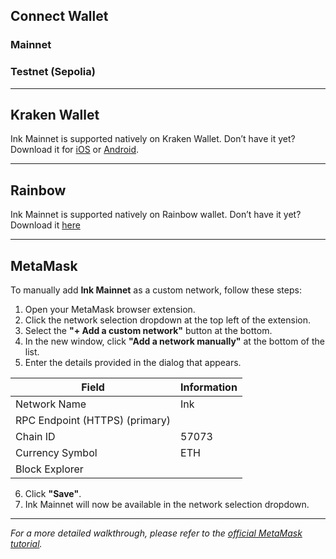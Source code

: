 
## Connect Wallet

### Mainnet
<AddNetworkButton network="mainnet" />

### Testnet (Sepolia)
<AddNetworkButton network="sepolia" />

---

## Kraken Wallet

Ink Mainnet is supported natively on Kraken Wallet. Don’t have it yet? Download it for [iOS](https://apps.apple.com/us/app/kraken-wallet-crypto-defi/id1626327149) or [Android](https://play.google.com/store/apps/details?id=com.kraken.superwallet&hl=en).

---

## Rainbow

Ink Mainnet is supported natively on Rainbow wallet. Don’t have it yet? Download it [here](https://rainbow.me/en/download)

---

## MetaMask

To manually add **Ink Mainnet** as a custom network, follow these steps:

1. Open your MetaMask browser extension.
2. Click the network selection dropdown at the top left of the extension.
3. Select the **"+ Add a custom network"** button at the bottom.
4. In the new window, click **"Add a network manually"** at the bottom of the list.
5. Enter the details provided in the dialog that appears.

| Field                            | Information                                              |
| -------------------------------- | -------------------------------------------------------- |
| Network Name                     | Ink                                                      |
| RPC Endpoint (HTTPS) (primary)   | <CopyableCode code="https://rpc-gel.inkonchain.com" />   |
| Chain ID                         | 57073                                                    |
| Currency Symbol                  | ETH                                                      |
| Block Explorer                   | <CopyableCode code="https://explorer.inkonchain.com" />  |

6. Click **"Save"**.
7. Ink Mainnet will now be available in the network selection dropdown.
---

*For a more detailed walkthrough, please refer to the [official MetaMask tutorial](https://support.metamask.io/networks-and-sidechains/managing-networks/how-to-add-a-custom-network-rpc/).*

